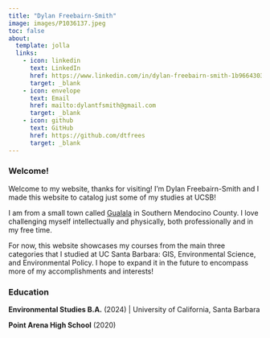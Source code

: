 ```yaml
---
title: "Dylan Freebairn-Smith"
image: images/P1036137.jpeg
toc: false
about: 
  template: jolla
  links:
    - icon: linkedin
      text: LinkedIn
      href: https://www.linkedin.com/in/dylan-freebairn-smith-1b9664303/
      target: _blank
    - icon: envelope
      text: Email
      href: mailto:dylantfsmith@gmail.com
      target: _blank
    - icon: github
      text: GitHub
      href: https://github.com/dtfrees
      target: _blank
---
```


### Welcome!

Welcome to my website, thanks for visiting! I'm Dylan Freebairn-Smith and I made this website to catalog just some of my studies at UCSB!

I am from a small town called [Gualala](https://www.gualala.com/) in Southern Mendocino County. I love challenging myself intellectually and physically, both professionally and in my free time.

For now, this website showcases my courses from the main three categories that I studied at UC Santa Barbara: GIS, Environmental Science, and Environmental Policy. I hope to expand it in the future to encompass more of my accomplishments and interests!

### Education

**Environmental Studies B.A.** (2024) \| University of California, Santa Barbara

**Point Arena High School** (2020)
